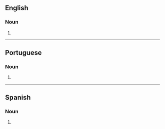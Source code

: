 {{also|alpaca's}}

==English==

===Noun===
{{head|en|noun form}}

# {{plural of|en|alpaca}}

----

==Portuguese==

===Noun===
{{head|pt|noun plural form}}

# {{plural of|pt|alpaca}}

----

==Spanish==

===Noun===
{{head|es|noun form}}

# {{plural of|es|alpaca}}